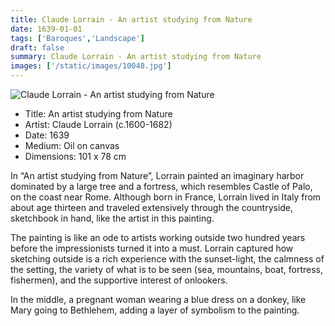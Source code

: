 ```yaml
---
title: Claude Lorrain - An artist studying from Nature
date: 1639-01-01
tags: ['Baroques','Landscape']
draft: false
summary: Claude Lorrain - An artist studying from Nature
images: ['/static/images/10048.jpg']
---
```


![Claude Lorrain - An artist studying from Nature](/static/images/10048.jpg)

* Title: An artist studying from Nature
* Artist: Claude Lorrain (c.1600-1682)
* Date: 1639
* Medium: Oil on canvas
* Dimensions: 101 x 78 cm

In “An artist studying from Nature”, Lorrain painted an imaginary harbor dominated by a large tree and a fortress, which resembles Castle of Palo, on the coast near Rome. Although born in France, Lorrain lived in Italy from about age thirteen and traveled extensively through the countryside, sketchbook in hand, like the artist in this painting. 

The painting is like an ode to artists working outside two hundred years before the impressionists turned it into a must. Lorrain captured how sketching outside is a rich experience with the sunset-light, the calmness of the setting, the variety of what is to be seen (sea, mountains, boat, fortress, fishermen), and the supportive interest of onlookers. 

In the middle, a pregnant woman wearing a blue dress on a donkey, like Mary going to Bethlehem, adding a layer of symbolism to the painting.
